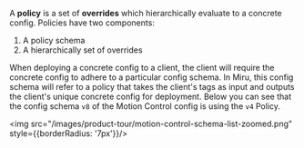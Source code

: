 A **policy** is a set of **overrides** which hierarchically evaluate to a concrete config. Policies have two components:
1. A policy schema
2. A hierarchically set of overrides

When deploying a concrete config to a client, the client will require the concrete config to adhere to a particular config schema. In Miru, this config schema will refer to a policy that takes the client's tags as input and outputs the client's unique concrete config for deployment. Below you can see that the config schema `v8` of the Motion Control config is using the `v4` Policy.

<img src="/images/product-tour/motion-control-schema-list-zoomed.png" style={{borderRadius: '7px'}}/>